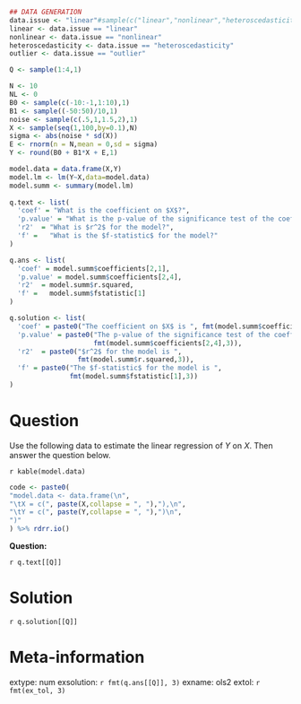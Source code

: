 ```{r data generation, echo = FALSE, results = "hide"}
## DATA GENERATION
data.issue <- "linear"#sample(c("linear","nonlinear","heteroscedasticity","outlier"),1)
linear <- data.issue == "linear"
nonlinear <- data.issue == "nonlinear"
heteroscedasticity <- data.issue == "heteroscedasticity"
outlier <- data.issue == "outlier"

Q <- sample(1:4,1)

N <- 10
NL <- 0
B0 <- sample(c(-10:-1,1:10),1)
B1 <- sample((-50:50)/10,1)
noise <- sample(c(.5,1,1.5,2),1)
X <- sample(seq(1,100,by=0.1),N)
sigma <- abs(noise * sd(X))
E <- rnorm(n = N,mean = 0,sd = sigma)
Y <- round(B0 + B1*X + E,1)

model.data = data.frame(X,Y)
model.lm <- lm(Y~X,data=model.data)
model.summ <- summary(model.lm) 
 
q.text <- list(
  'coef' = "What is the coefficient on $X$?",
  'p.value' = "What is the p-value of the significance test of the coefficient on $X$?",
  'r2'  = "What is $r^2$ for the model?",
  'f' =   "What is the $f-statistic$ for the model?"
)

q.ans <- list(
  'coef' = model.summ$coefficients[2,1],
  'p.value' = model.summ$coefficients[2,4],
  'r2'  = model.summ$r.squared,
  'f' =   model.summ$fstatistic[1]
)

q.solution <- list(
  'coef' = paste0("The coefficient on $X$ is ", fmt(model.summ$coefficients[2,1], 3), "."),
  'p.value' = paste0("The p-value of the significance test of the coefficient on $X$ is ",
                     fmt(model.summ$coefficients[2,4],3)),
  'r2'  = paste0("$r^2$ for the model is ",
                 fmt(model.summ$r.squared,3)),
  'f' = paste0("The $f-statistic$ for the model is ",
               fmt(model.summ$fstatistic[1],3))
)


```



Question
========

Use the following data to estimate the linear regression of $Y$ on $X$. Then answer the question below.

`r kable(model.data)`


```{r, echo=FALSE,results='asis'}
code <- paste0(
"model.data <- data.frame(\n",
"\tX = c(", paste(X,collapse = ", "),"),\n",
"\tY = c(", paste(Y,collapse = ", "),")\n",
")"
) %>% rdrr.io()
```

**Question:**

`r q.text[[Q]]`

Solution
========
`r q.solution[[Q]]`

Meta-information
================
extype: num
exsolution: `r fmt(q.ans[[Q]], 3)`
exname: ols2
extol: `r fmt(ex_tol, 3)`